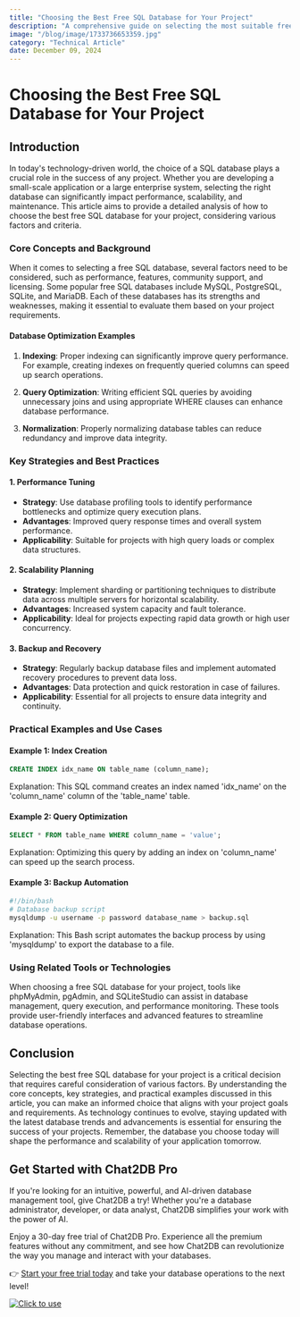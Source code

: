 ```yaml
---
title: "Choosing the Best Free SQL Database for Your Project"
description: "A comprehensive guide on selecting the most suitable free SQL database for your project needs."
image: "/blog/image/1733736653359.jpg"
category: "Technical Article"
date: December 09, 2024
---
```


# Choosing the Best Free SQL Database for Your Project


<Authors date="December 09, 2024">
  <Author name="Jing" link="https://chat2db.ai" />
</Authors>

## Introduction

In today's technology-driven world, the choice of a SQL database plays a crucial role in the success of any project. Whether you are developing a small-scale application or a large enterprise system, selecting the right database can significantly impact performance, scalability, and maintenance. This article aims to provide a detailed analysis of how to choose the best free SQL database for your project, considering various factors and criteria.

### Core Concepts and Background

When it comes to selecting a free SQL database, several factors need to be considered, such as performance, features, community support, and licensing. Some popular free SQL databases include MySQL, PostgreSQL, SQLite, and MariaDB. Each of these databases has its strengths and weaknesses, making it essential to evaluate them based on your project requirements.

#### Database Optimization Examples

1. **Indexing**: Proper indexing can significantly improve query performance. For example, creating indexes on frequently queried columns can speed up search operations.

2. **Query Optimization**: Writing efficient SQL queries by avoiding unnecessary joins and using appropriate WHERE clauses can enhance database performance.

3. **Normalization**: Properly normalizing database tables can reduce redundancy and improve data integrity.

### Key Strategies and Best Practices

#### 1. Performance Tuning

- **Strategy**: Use database profiling tools to identify performance bottlenecks and optimize query execution plans.
- **Advantages**: Improved query response times and overall system performance.
- **Applicability**: Suitable for projects with high query loads or complex data structures.

#### 2. Scalability Planning

- **Strategy**: Implement sharding or partitioning techniques to distribute data across multiple servers for horizontal scalability.
- **Advantages**: Increased system capacity and fault tolerance.
- **Applicability**: Ideal for projects expecting rapid data growth or high user concurrency.

#### 3. Backup and Recovery

- **Strategy**: Regularly backup database files and implement automated recovery procedures to prevent data loss.
- **Advantages**: Data protection and quick restoration in case of failures.
- **Applicability**: Essential for all projects to ensure data integrity and continuity.

### Practical Examples and Use Cases

#### Example 1: Index Creation

```sql
CREATE INDEX idx_name ON table_name (column_name);
```

Explanation: This SQL command creates an index named 'idx_name' on the 'column_name' column of the 'table_name' table.

#### Example 2: Query Optimization

```sql
SELECT * FROM table_name WHERE column_name = 'value';
```

Explanation: Optimizing this query by adding an index on 'column_name' can speed up the search process.

#### Example 3: Backup Automation

```bash
#!/bin/bash
# Database backup script
mysqldump -u username -p password database_name > backup.sql
```

Explanation: This Bash script automates the backup process by using 'mysqldump' to export the database to a file.

### Using Related Tools or Technologies

When choosing a free SQL database for your project, tools like phpMyAdmin, pgAdmin, and SQLiteStudio can assist in database management, query execution, and performance monitoring. These tools provide user-friendly interfaces and advanced features to streamline database operations.

## Conclusion

Selecting the best free SQL database for your project is a critical decision that requires careful consideration of various factors. By understanding the core concepts, key strategies, and practical examples discussed in this article, you can make an informed choice that aligns with your project goals and requirements. As technology continues to evolve, staying updated with the latest database trends and advancements is essential for ensuring the success of your projects. Remember, the database you choose today will shape the performance and scalability of your application tomorrow.

## Get Started with Chat2DB Pro

If you're looking for an intuitive, powerful, and AI-driven database management tool, give Chat2DB a try! Whether you're a database administrator, developer, or data analyst, Chat2DB simplifies your work with the power of AI.

Enjoy a 30-day free trial of Chat2DB Pro. Experience all the premium features without any commitment, and see how Chat2DB can revolutionize the way you manage and interact with your databases.

👉 [Start your free trial today](https://chat2db.ai/pricing) and take your database operations to the next level!


[![Click to use](/image/blog/bg/chat2db.jpg)](https://chat2db.ai/)
